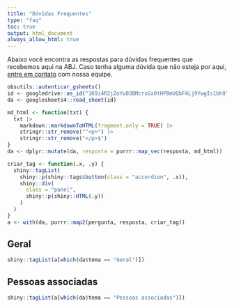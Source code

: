 ```yaml
---
title: "Dúvidas Frequentes"
type: "faq"
toc: true
output: html_document
always_allow_html: true
---
```


<!-- FAQ -->

Abaixo você encontra as respostas para dúvidas frequentes que recebemos aqui na ABJ. Caso tenha alguma dúvida que não esteja por aqui, [entre em contato](/contato) com nossa equipe.

```r
obsutils::autenticar_gsheets()
id <- googledrive::as_id("1K9i4R2jZoYu03BMcrsGx0tHPBmVQbF4Lj9YwgIs1bh8")
da <- googlesheets4::read_sheet(id)

md_html <- function(txt) {
  txt |>
    markdown::markdownToHTML(fragment.only = TRUE) |>
    stringr::str_remove("^<p>") |>
    stringr::str_remove("</p>$")
}
da <- dplyr::mutate(da, resposta = purrr::map_vec(resposta, md_html))

criar_tag <- function(.x, .y) {
  shiny::tagList(
    shiny::p(shiny::tags$button(class = "accordion", .x)),
    shiny::div(
      class = "panel", 
      shiny::p(shiny::HTML(.y))
    )
  )
}
a <- with(da, purrr::map2(pergunta, resposta, criar_tag))
```

<h2>Geral</h2>


```r
shiny::tagList(a[which(da$tema == "Geral")])
```

<h2>Pessoas associadas</h2>

```r
shiny::tagList(a[which(da$tema == "Pessoas associadas")])
```
